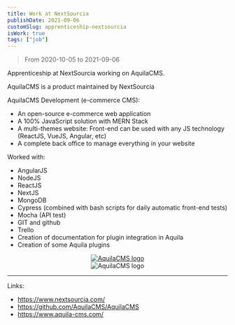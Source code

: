 ```yaml
---
title: Work at NextSourcia
publishDate: 2021-09-06
customSlug: apprenticeship-nextsourcia
isWork: true
tags: ["job"]
---
```


> From 2020-10-05 to 2021-09-06

Apprenticeship at NextSourcia working on AquilaCMS.

AquilaCMS is a product maintained by NextSourcia

AquilaCMS Development (e-commerce CMS):

- An open-source e-commerce web application
- A 100% JavaScript solution with MERN Stack
- A multi-themes website: Front-end can be used with any JS technology (ReactJS, VueJS, Angular, etc)
- A complete back office to manage everything in your website

Worked with:

- AngularJS
- NodeJS
- ReactJS
- NextJS
- MongoDB
- Cypress (combined with bash scripts for daily automatic front-end tests)
- Mocha (API test)
- GIT and github
- Trello
- Creation of documentation for plugin integration in Aquila
- Creation of some Aquila plugins


<div style="text-align: center">
    <a href="https://github.com/AquilaCMS/AquilaCMS" target="_blank">
        <Image src="https://github-readme-stats.vercel.app/api/pin/?username=aquilacms&repo=aquilacms" alt="AquilaCMS logo" height={140} width={400}/>
    </a>
    <br />
    <Image src={Logo} alt="AquilaCMS logo" height={100}/>
</div>

---

Links:

- https://www.nextsourcia.com/
- https://github.com/AquilaCMS/AquilaCMS
- https://www.aquila-cms.com/
